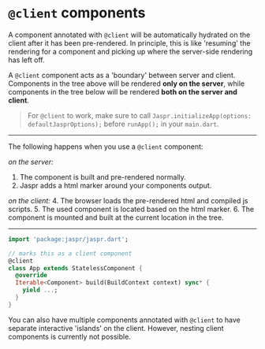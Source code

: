 # `@client` components


A component annotated with `@client` will be automatically hydrated on the client after it has been pre-rendered. In principle,
this is like 'resuming' the rendering for a component and picking up where the server-side rendering has left off.

A `@client` component acts as a 'boundary' between server and client. Components in the tree above will be rendered **only on
the server**, while components in the tree below will be rendered **both on the server and client**.

> For `@client` to work, make sure to call `Jaspr.initializeApp(options: defaultJasprOptions);`
> before `runApp();` in your `main.dart`.

---

The following happens when you use a `@client` component:

*on the server:*
1. The component is built and pre-rendered normally.
2. Jaspr adds a html marker around your components output.

*on the client:*
4. The browser loads the pre-rendered html and compiled js scripts.
5. The used component is located based on the html marker.
6. The component is mounted and built at the current location in the tree.

---

```dart
import 'package:jaspr/jaspr.dart';

// marks this as a client component
@client
class App extends StatelessComponent {
  @override
  Iterable<Component> build(BuildContext context) sync* {
    yield ...;
  }
}
```


You can also have multiple components annotated with `@client` to have separate interactive 'islands' on the client.
However, nesting client components is currently not possible.

